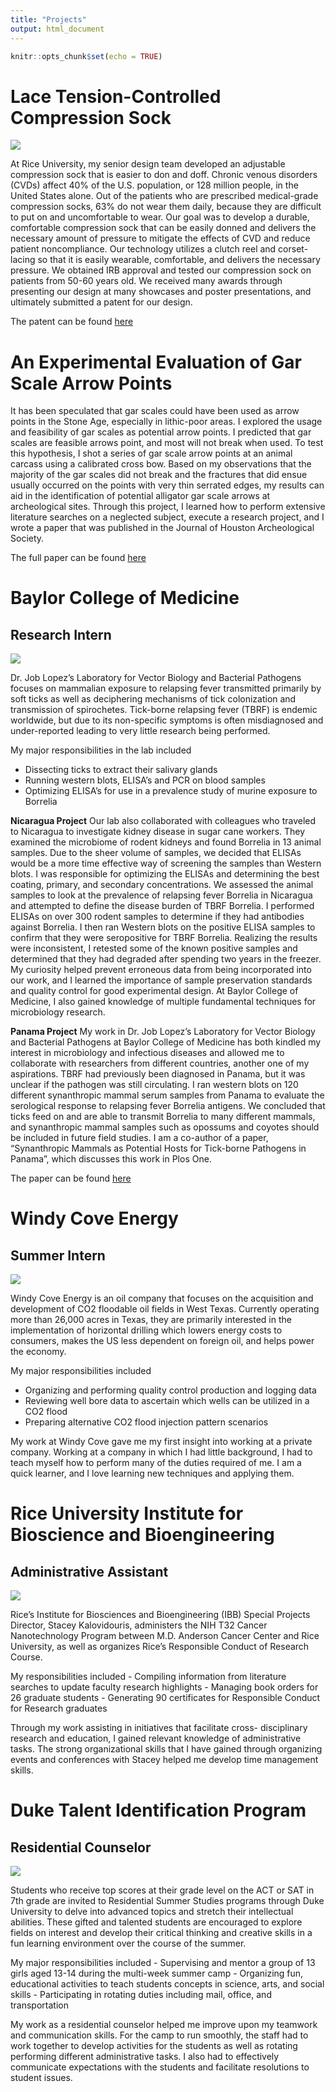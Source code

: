 ```yaml
---
title: "Projects"
output: html_document
---
```


```r
knitr::opts_chunk$set(echo = TRUE)
```

# Lace Tension-Controlled Compression Sock


![](/Thrombos_This_Team_Pic.jpg)

At Rice University, my senior design team developed an adjustable compression sock that is easier to don and doff.  Chronic venous disorders (CVDs) affect 40% of the U.S. population, or 128 million people, in the United States alone. Out of the patients who are prescribed medical-grade compression socks, 63% do not wear them daily, because they are difficult to put on and uncomfortable to wear. Our goal was to develop a durable, comfortable compression sock that can be easily donned and delivers the necessary amount of pressure to mitigate the effects of CVD and reduce patient noncompliance. Our technology utilizes a clutch reel and corset-lacing so that it is easily wearable, comfortable, and delivers the necessary pressure. We obtained IRB approval and tested our compression sock on patients from 50-60 years old. We received many awards through presenting our design at many showcases and poster presentations, and ultimately submitted a patent for our design.

The patent can be found [here](https://patents.justia.com/patent/20180303677)

# An Experimental Evaluation of Gar Scale Arrow Points

It has been speculated that gar scales could have been used as arrow points in the Stone Age, especially in lithic-poor areas. I explored the usage and feasibility of gar scales as potential arrow points. I predicted that gar scales are feasible arrows point, and most will not break when used. To test this hypothesis, I shot a series of gar scale arrow points at an animal carcass using a calibrated cross bow. Based on my observations that the majority of the gar scales did not break and the fractures that did ensue usually occurred on the points with very thin serrated edges, my results can aid in the identification of potential alligator gar scale arrows at archeological sites. Through this project, I learned how to perform extensive literature searches on a neglected subject, execute a research project, and I wrote a paper that was published in the Journal of Houston Archeological Society.

The full paper can be found [here](https://www.researchgate.net/publication/315665515_AN_EXPERIMENTAL_EVALUATION_OF_GAR_SCALE_ARROW_POINTS)

# Baylor College of Medicine
## Research Intern

![](/BCG.jpg)

Dr. Job Lopez's Laboratory for Vector Biology and Bacterial Pathogens focuses on mammalian exposure to relapsing fever transmitted primarily by soft ticks as well as deciphering mechanisms of tick colonization and transmission of spirochetes.  Tick-borne relapsing fever (TBRF) is endemic worldwide, but due to its non-specific symptoms is often misdiagnosed and under-reported leading to very little research being performed. 
 
My major responsibilities in the lab included

- Dissecting ticks to extract their salivary glands
- Running western blots, ELISA's and PCR on blood samples
- Optimizing ELISA's for use in a prevalence study of murine exposure to Borrelia
 
**Nicaragua Project** 
Our lab also collaborated with colleagues who traveled to Nicaragua to investigate kidney disease in sugar cane workers. They examined the microbiome of rodent kidneys and found Borrelia in 13 animal samples. Due to the sheer volume of samples, we decided that ELISAs would be a more time effective way of screening the samples than Western blots. I was responsible for optimizing the ELISAs and determining the best coating, primary, and secondary concentrations. We assessed the animal samples to look at the prevalence of relapsing fever Borrelia in Nicaragua and attempted to define the disease burden of TBRF Borrelia. I performed ELISAs on over 300 rodent samples to determine if they had antibodies against Borrelia. I then ran Western blots on the positive ELISA samples to confirm that they were seropositive for TBRF Borrelia. Realizing the results were inconsistent, I retested some of the known positive samples and determined that they had degraded after spending two years in the freezer. My curiosity helped prevent erroneous data from being incorporated into our work, and I learned the importance of sample preservation standards and quality control for good experimental design. At Baylor College of Medicine, I also gained knowledge of multiple fundamental techniques for microbiology research.
 
**Panama Project** 
My work in Dr. Job Lopez’s Laboratory for Vector Biology and Bacterial Pathogens at Baylor College of Medicine has both kindled my interest in microbiology and infectious diseases and allowed me to collaborate with researchers from different countries, another one of my aspirations.  TBRF had previously been diagnosed in Panama, but it was unclear if the pathogen was still circulating.  I ran western blots on 120 different synanthropic mammal serum samples from Panama to evaluate the serological response to relapsing fever Borrelia antigens. We concluded that ticks feed on and are able to transmit Borrelia to many different mammals, and synanthropic mammal samples such as opossums and coyotes should be included in future field studies. I am a co-author of a paper, “Synanthropic Mammals as Potential Hosts for Tick-borne Pathogens in Panama”, which discusses this work in Plos One.

The paper can be found [here](https://journals.plos.org/plosone/article?id=10.1371/journal.pone.0169047)

# Windy Cove Energy
## Summer Intern

![](/Windy_Cove.jpeg)

Windy Cove Energy is an oil company that focuses on the acquisition and development of CO2 floodable oil fields in West Texas.  Currently operating more than 26,000 acres in Texas, they are primarily interested in the implementation of horizontal drilling which lowers energy costs to consumers, makes the US less dependent on foreign oil, and helps power the economy.
 
My major responsibilities included

- Organizing and performing quality control production and logging data
- Reviewing well bore data to ascertain which wells can be utilized in a CO2 flood
- Preparing alternative CO2 flood injection pattern scenarios
 
My work at Windy Cove gave me my first insight into working at a private company.   Working at a company in which I had little background, I had to teach myself how to perform many of the duties required of me.  I am a quick learner, and I love learning new techniques and applying them.

# Rice University Institute for Bioscience and Bioengineering
## Administrative Assistant

![](/rice-ibb-logo.jpg)

Rice's Institute for Biosciences and Bioengineering (IBB) Special Projects Director, Stacey Kalovidouris, administers the NIH T32 Cancer Nanotechnology Program between M.D. Anderson Cancer Center and Rice University, as well as organizes Rice's Responsible Conduct of Research Course.
 
My responsibilities included
- Compiling information from literature searches to update faculty research highlights
- Managing book orders for 26 graduate students
- Generating 90 certificates for Responsible Conduct for Research graduates
 
Through my work assisting in initiatives that facilitate cross- disciplinary research and education, I gained relevant knowledge of administrative tasks.  The strong organizational skills that I have gained through organizing events and conferences with Stacey helped me develop time management skills.

# Duke Talent Identification Program
## Residential Counselor

![](/Duke_TIP.png)

Students who receive top scores at their grade level on the ACT or SAT in 7th grade are invited to Residential Summer Studies programs through Duke University to delve into advanced topics and stretch their intellectual abilities.  These gifted and talented students are encouraged to explore fields on interest and develop their critical thinking and creative skills in a fun learning environment over the course of the summer.
 
My major responsibilities included
- Supervising and mentor a group of 13 girls aged 13-14 during the multi-week summer camp
- Organizing fun, educational activities to teach students concepts in science, arts, and social skills
- Participating in rotating duties including mail, office, and transportation
 
My work as a residential counselor helped me improve upon my teamwork and communication skills.  For the camp to run smoothly, the staff had to work together to develop activities for the students as well as rotating performing different administrative tasks. I also had to effectively communicate expectations with the students and facilitate resolutions to student issues.
